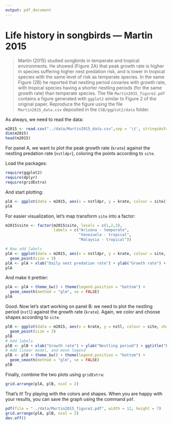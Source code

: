 ```yaml
---
output: pdf_document
---
```


# Life history in songbirds --- Martin 2015

> Martin (2015) studied songbirds in temperate and tropical environments. He showed (Figure 2A) that peak growth rate is higher in species suffering higher nest predation risk, and is lower in tropical species with the same level of risk as temperate species. In the same Figure (2B) he reported that   nestling period covaries with growth rate, with tropical species having a shorter nestling periods (for the same growth rate) than temperate species. The file `Martin2015_figure2.pdf` contains a figure generated with `ggplot2` similar to Figure 2 of the original paper. Reproduce the figure using the file `Martin2015_data.csv` deposited in the `CSB/ggplot2/data` folder.

As always, we need to read the data:

```r
m2015 <- read.csv("../data/Martin2015_data.csv",sep = '\t', stringsAsFactors = FALSE)
dim(m2015)
head(m2015)
```

For panel A, we want to plot the peak growth rate (`krate`) against the nestling predation rate (`nstldpr`), coloring the points according to `site`.

Load the packages:

```r
require(ggplot2)
require(dplyr)
require(gridExtra)
```

And start plotting:

```r
plA <- ggplot(data = m2015, aes(x = nstldpr, y = krate, colour = site)) + geom_point()
plA
```

For easier visualization, let's map transform `site` into a factor:

```r
m2015$site <- factor(m2015$site, levels = c(1,2,3), 
                     labels = c("Arizona - temperate",  
                                "Venezuela - tropical", 
                                "Malaysia - tropical"))

# Now add labels
plA <- ggplot(data = m2015, aes(x = nstldpr, y = krate, colour = site, shape = site)) + 
  geom_point(size = 3)
plA <- plA + xlab("Daily nest predation rate") + ylab("Growth rate") + ggtitle("A")
plA
```

And make it prettier:

```r
plA <- plA + theme_bw() + theme(legend.position = "bottom") + 
  geom_smooth(method = "glm", se = FALSE)
plA
```

Good. Now let's start working on panel B: we need to plot the nestling period (`nstl`) against the growth rate (`krate`). Again, we color and choose shapes according to `site`.

```r
plB <- ggplot(data = m2015, aes(x = krate, y = nstl, colour = site, shape = site)) + 
  geom_point(size = 3)
plB
# Add labels
plB <- plB + xlab("Growth rate") + ylab("Nestling period") + ggtitle("B")
# Add linear model, and move legend
plB <- plB + theme_bw() + theme(legend.position = "bottom") +
  geom_smooth(method = "glm", se = FALSE)
plB
```

Finally, combine the two plots using `gridExtra`:

```r
grid.arrange(plA, plB, ncol = 2)
```

That's it! Try playing with the colors and shapes. When you are happy with your results, you can save the graph using the command `pdf`.

```r
pdf(file = "../data/Martin2015_figure2.pdf", width = 12, height = 7)
grid.arrange(plA, plB, ncol = 2)
dev.off()
```


